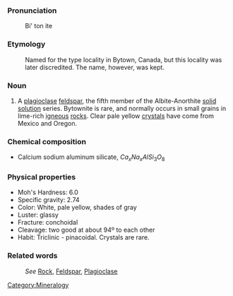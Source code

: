 ===Pronunciation===

:Bi' ton ite

===Etymology===

:Named for the type locality in Bytown, Canada, but this locality was later discredited. The name, however, was kept.

===Noun===
#A [[plagioclase]] [[feldspar]], the fifth member of the Albite-Anorthite [[solid solution]] series. Bytownite is rare, and normally occurs in small grains in lime-rich [[igneous]] [[rocks]]. Clear pale yellow [[crystal]]s have come from Mexico and Oregon.

=== Chemical composition ===
*Calcium sodium aluminum silicate, <math>Ca_xNa_xAlSi_3O_8</math>
 
=== Physical properties ===

*Moh's Hardness: 6.0
*Specific gravity: 2.74
*Color: White, pale yellow, shades of gray
*Luster: glassy
*Fracture: conchoidal
*Cleavage: two good at about 94º to each other
*Habit: Triclinic - pinacoidal. Crystals are rare. 

===Related words===
:''See'' [[Rock]], [[Feldspar]], [[Plagioclase]]

[[Category:Mineralogy]]